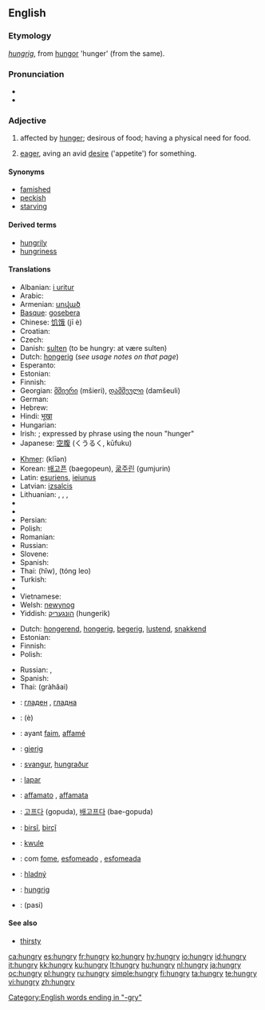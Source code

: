 ==English==

===Etymology===
{{etyl|ang}} ''[[hungrig]]'', from [[hungor]] 'hunger' (from the same).

===Pronunciation===
* {{IPA|/ˈhʌŋ.ɡɹiː/}}
* {{audio|en-us-hungry.ogg|Audio (US)}}

===Adjective===
{{en-adj|hungri|er}}

# affected by [[hunger]]; desirous of food; having a physical need for food.
# {{figurative}} [[eager]], aving an avid [[desire]] ('appetite') for something.

====Synonyms====
* [[famished]]
* [[peckish]]
* [[starving]]

====Derived terms====
* [[hungrily]]
* [[hungriness]]

====Translations====
{{trans-top|affected by hunger; desirous of food}}
* Albanian: [[i uritur]]
* Arabic: {{Arab|[[جائع]]}} {{IPAchar|(jā’iʕ)}}
* Armenian: [[սոված]]
* [[Basque]]: [[gosebera]]
* Chinese: [[饥饿]] (jī è)
* Croatian: {{t-|hr|gladan}}
* Czech: {{t-|cs|hladový|m}}
* Danish: [[sulten]] (to be hungry: at være sulten)
* Dutch: [[hongerig]] (''see usage notes on that page'')
* Esperanto: {{t-|eo|malsata|xs=Esperanto}}
* Estonian: {{t|et|näljane}}
* Finnish: {{t+|fi|nälkäinen}}
* Georgian: [[მშიერი]] (mšieri), [[დამშეული]] (damšeuli)
* German: {{t+|de|hungrig}}
* Hebrew: {{t+|he|רעב|sc=Hebr}}
* Hindi: [[भूखा]]
* Hungarian: {{t+|hu|éhes}}
* Irish: {{t|ga|ocrach|xs=Irish}}; {{qualifier|attributive}} expressed by phrase using the noun {{t-|ga|ocras|m|xs=Irish}} "hunger"
* Japanese: [[空腹]] (くうるく, kūfuku)
{{trans-mid}}
* [[Khmer]]: {{Khmr|[[ឃ្លាន]]}} (klīən)
* Korean: [[배고픈]] (baegopeun), [[굶주린]] (gumjurin)
* Latin: [[esuriens]], [[ieiunus]]
* Latvian: [[izsalcis]]
* Lithuanian: {{t+|lt|alkanas|m|xs=Lithuanian}}, {{t+|lt|alkana|f|xs=Lithuanian}}, {{t+|lt|išbadėjęs|m|xs=Lithuanian}}, {{t+|lt|išbadėjusi|f|xs=Lithuanian}}
* {{trreq|Mongolian}}
* {{trreq|Norwegian}}
* Persian: {{t-|fa|گرسنه|sc=fa-Arab|xs=Persian}}
* Polish: {{t+|pl|głodny|m}}
* Romanian: {{t|ro|flămând}}
* Russian: {{t|ru|гoлoдный|tr=golódnyj|sc=Cyrl}}
* Slovene: {{t+|sl|lačen}}
* Spanish: {{t|es|hambriento}}
* Thai: {{Thai|[[หิว]]}} (hĭw), {{Thai|[[ท้องเลว]]}} (tóng leo)
* Turkish: {{t+|tr|aç}}
* {{trreq|Urdu}}
* Vietnamese: {{t+|vi|đói|xs=Vietnamese}}
* Welsh: [[newynog]]
* Yiddish: [[הונגעריק]] (hungerik)
{{trans-bottom}}

{{trans-top|eager, having a desire for something}}
* Dutch: [[hongerend]], [[hongerig]], [[begerig]], [[lustend]], [[snakkend]]
* Estonian: {{t|et|ihkav}}
* Finnish: {{t+|fi|nälkäinen}}
* Polish: {{t-|pl|spragniony|m}}
{{trans-mid}}
* Russian: {{t|ru|алчущий|tr=álčuščij|sc=Cyrl}}, {{t|ru|жаждущий|tr=žážduščij|sc=Cyrl}}
* Spanish: {{t|es|hambriento}}
* Thai: {{Thai|[[กระหาย]]}} (gràhăai)
{{trans-bottom}}

{{checktrans-top}}
* {{ttbc|Bulgarian}}: [[гладен]] {{m}}, [[гладна]] {{f}}
* {{ttbc|Chinese}}: {{zh-ts|餓|饿}} (è)
* {{ttbc|French}}: ayant [[faim]], [[affamé]]
* {{ttbc|German}}: [[gierig]]
* {{ttbc|Icelandic}}: [[svangur]], [[hungraður]]
* {{ttbc|Indonesian}}: [[lapar]]
* {{ttbc|Italian}}: [[affamato]] {{m}}, [[affamata]] {{f}}
* {{ttbc|Korean}}: [[고프다]] (gopuda), [[배고프다]] (bae-gopuda)
{{checktrans-mid}}
* {{ttbc|Kurdish}}: [[birsî]], [[birçî]]
* {{ttbc|Marshallese}}: [[kwule]]
* {{ttbc|Portuguese}}: com [[fome]], [[esfomeado]] {{m}}, [[esfomeada]] {{f}}
* {{ttbc|Slovak}}: [[hladný]]
* {{ttbc|Swedish}}: [[hungrig]]
* {{ttbc|Tamil}}: (pasi)
{{checktrans-bottom}}

====See also====
* [[thirsty]]

[[Category:English words ending in "-gry"]]

[[ca:hungry]]
[[es:hungry]]
[[fr:hungry]]
[[ko:hungry]]
[[hy:hungry]]
[[io:hungry]]
[[id:hungry]]
[[it:hungry]]
[[kk:hungry]]
[[ku:hungry]]
[[lt:hungry]]
[[hu:hungry]]
[[nl:hungry]]
[[ja:hungry]]
[[oc:hungry]]
[[pl:hungry]]
[[ru:hungry]]
[[simple:hungry]]
[[fi:hungry]]
[[ta:hungry]]
[[te:hungry]]
[[vi:hungry]]
[[zh:hungry]]